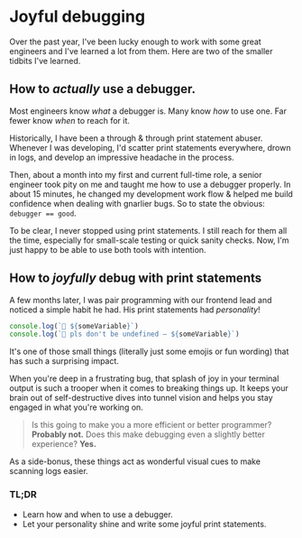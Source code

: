 
# Joyful debugging

Over the past year, I've been lucky enough to work with some great engineers and I've learned a lot from them. Here are two of the smaller tidbits I've learned.

## How to *actually* use a debugger.
Most engineers know *what* a debugger is. Many know *how* to use one. Far fewer know *when* to reach for it.

Historically, I have been a through & through print statement abuser. Whenever I was developing, I'd scatter print statements everywhere, drown in logs, and develop an impressive headache in the process.

Then, about a month into my first and current full-time role, a senior engineer took pity on me and taught me how to use a debugger properly. In about 15 minutes, he changed my development work flow & helped me build confidence when dealing with gnarlier bugs. So to state the obvious: `debugger == good`.

To be clear, I never stopped using print statements. I still reach for them all the time, especially for small-scale testing or quick sanity checks. Now, I'm just happy to be able to use both tools with intention.

## How to *joyfully* debug with print statements
A few months later, I was pair programming with our frontend lead and noticed a simple habit he had. His print statements had *personality*!

```ts
console.log(`🦄 ${someVariable}`)
console.log(`🧐 pls don't be undefined – ${someVariable}`)
```

It's one of those small things (literally just some emojis or fun wording) that has such a surprising impact.

When you're deep in a frustrating bug, that splash of joy in your terminal output is such a trooper when it comes to breaking things up. It keeps your brain out of self-destructive dives into tunnel vision and helps you stay engaged in what you're working on.

> Is this going to make you a more efficient or better programmer? **Probably not.** Does this make debugging even a slightly better experience? **Yes.**

As a side-bonus, these things act as wonderful visual cues to make scanning logs easier.

### TL;DR
- Learn how and when to use a debugger.
- Let your personality shine and write some joyful print statements.
